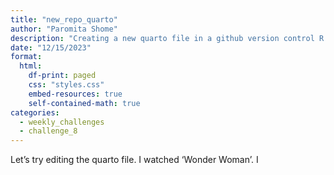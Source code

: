 ```yaml
---
title: "new_repo_quarto"
author: "Paromita Shome"
description: "Creating a new quarto file in a github version control R project"
date: "12/15/2023"
format:
  html:
    df-print: paged
    css: "styles.css"
    embed-resources: true
    self-contained-math: true
categories:
  - weekly_challenges
  - challenge_8
---
```


Let's try editing the quarto file.
I watched 'Wonder Woman'.
I 


